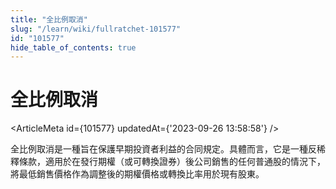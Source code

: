 ```yaml
---
title: "全比例取消"
slug: "/learn/wiki/fullratchet-101577"
id: "101577"
hide_table_of_contents: true
---
```



# 全比例取消

<ArticleMeta id={101577} updatedAt={'2023-09-26 13:58:58'} />
<div className='border-solid border-b border-t-0 my-4 border-[var(--ifm-color-gray-300)]' />

全比例取消是一種旨在保護早期投資者利益的合同規定。具體而言，它是一種反稀釋條款，適用於在發行期權（或可轉換證券）後公司銷售的任何普通股的情況下，將最低銷售價格作為調整後的期權價格或轉換比率用於現有股東。

